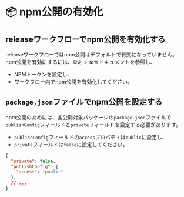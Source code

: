 
# 📦 npm公開の有効化

## releaseワークフローでnpm公開を有効化する

releaseワークフローではnpm公開はデフォルトで有効になっていません。\
npm公開を有効にするには、<LocalizedLink href="/setup/npm">`設定 > NPM`</LocalizedLink> ドキュメントを参照し、

- NPMトークンを設定し、
- ワークフロー内でnpm公開を有効化してください。

## `package.json`ファイルでnpm公開を設定する

npm公開のためには、各公開対象パッケージの`package.json`ファイルで`publishConfig`フィールドと`private`フィールドを設定する必要があります。

- `publishConfig`フィールドの`access`プロパティは`public`に設定し、
- `private`フィールドは`false`に設定してください。

```json filename="package.json"
{
  "private": false,
  "publishConfig": {
    "access": "public"
  },
  // ...
}
```
